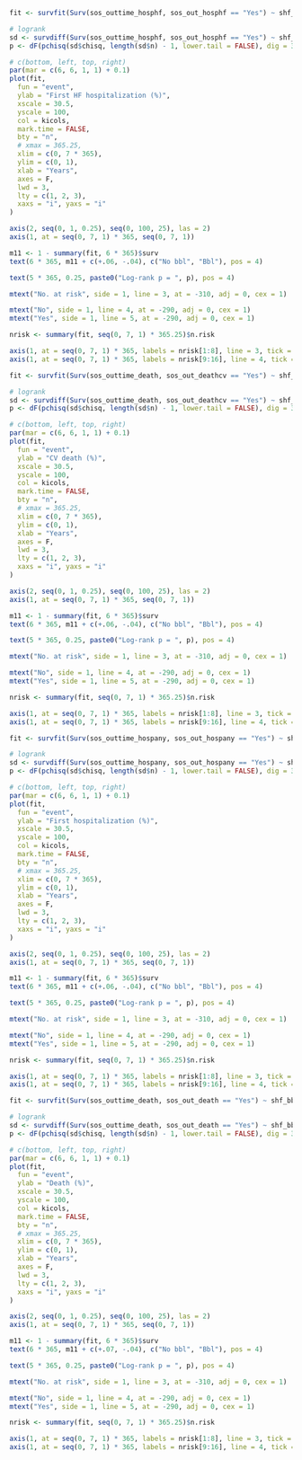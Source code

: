```r
fit <- survfit(Surv(sos_outtime_hosphf, sos_out_hosphf == "Yes") ~ shf_bbl, data = matchp)

# logrank
sd <- survdiff(Surv(sos_outtime_hosphf, sos_out_hosphf == "Yes") ~ shf_bbl, data = matchp)
p <- dF(pchisq(sd$chisq, length(sd$n) - 1, lower.tail = FALSE), dig = 3, p = TRUE)

# c(bottom, left, top, right)
par(mar = c(6, 6, 1, 1) + 0.1)
plot(fit,
  fun = "event",
  ylab = "First HF hospitalization (%)",
  xscale = 30.5,
  yscale = 100,
  col = kicols,
  mark.time = FALSE,
  bty = "n",
  # xmax = 365.25,
  xlim = c(0, 7 * 365),
  ylim = c(0, 1),
  xlab = "Years",
  axes = F,
  lwd = 3,
  lty = c(1, 2, 3),
  xaxs = "i", yaxs = "i"
)

axis(2, seq(0, 1, 0.25), seq(0, 100, 25), las = 2)
axis(1, at = seq(0, 7, 1) * 365, seq(0, 7, 1))

m11 <- 1 - summary(fit, 6 * 365)$surv
text(6 * 365, m11 + c(+.06, -.04), c("No bbl", "Bbl"), pos = 4)

text(5 * 365, 0.25, paste0("Log-rank p = ", p), pos = 4)

mtext("No. at risk", side = 1, line = 3, at = -310, adj = 0, cex = 1)

mtext("No", side = 1, line = 4, at = -290, adj = 0, cex = 1)
mtext("Yes", side = 1, line = 5, at = -290, adj = 0, cex = 1)

nrisk <- summary(fit, seq(0, 7, 1) * 365.25)$n.risk

axis(1, at = seq(0, 7, 1) * 365, labels = nrisk[1:8], line = 3, tick = FALSE, cex.axis = 1)
axis(1, at = seq(0, 7, 1) * 365, labels = nrisk[9:16], line = 4, tick = FALSE, cex.axis = 1)
```

```r
fit <- survfit(Surv(sos_outtime_death, sos_out_deathcv == "Yes") ~ shf_bbl, data = matchp)

# logrank
sd <- survdiff(Surv(sos_outtime_death, sos_out_deathcv == "Yes") ~ shf_bbl, data = matchp)
p <- dF(pchisq(sd$chisq, length(sd$n) - 1, lower.tail = FALSE), dig = 3, p = TRUE)

# c(bottom, left, top, right)
par(mar = c(6, 6, 1, 1) + 0.1)
plot(fit,
  fun = "event",
  ylab = "CV death (%)",
  xscale = 30.5,
  yscale = 100,
  col = kicols,
  mark.time = FALSE,
  bty = "n",
  # xmax = 365.25,
  xlim = c(0, 7 * 365),
  ylim = c(0, 1),
  xlab = "Years",
  axes = F,
  lwd = 3,
  lty = c(1, 2, 3),
  xaxs = "i", yaxs = "i"
)

axis(2, seq(0, 1, 0.25), seq(0, 100, 25), las = 2)
axis(1, at = seq(0, 7, 1) * 365, seq(0, 7, 1))

m11 <- 1 - summary(fit, 6 * 365)$surv
text(6 * 365, m11 + c(+.06, -.04), c("No bbl", "Bbl"), pos = 4)

text(5 * 365, 0.25, paste0("Log-rank p = ", p), pos = 4)

mtext("No. at risk", side = 1, line = 3, at = -310, adj = 0, cex = 1)

mtext("No", side = 1, line = 4, at = -290, adj = 0, cex = 1)
mtext("Yes", side = 1, line = 5, at = -290, adj = 0, cex = 1)

nrisk <- summary(fit, seq(0, 7, 1) * 365.25)$n.risk

axis(1, at = seq(0, 7, 1) * 365, labels = nrisk[1:8], line = 3, tick = FALSE, cex.axis = 1)
axis(1, at = seq(0, 7, 1) * 365, labels = nrisk[9:16], line = 4, tick = FALSE, cex.axis = 1)
```

```r
fit <- survfit(Surv(sos_outtime_hospany, sos_out_hospany == "Yes") ~ shf_bbl, data = matchp)

# logrank
sd <- survdiff(Surv(sos_outtime_hospany, sos_out_hospany == "Yes") ~ shf_bbl, data = matchp)
p <- dF(pchisq(sd$chisq, length(sd$n) - 1, lower.tail = FALSE), dig = 3, p = TRUE)

# c(bottom, left, top, right)
par(mar = c(6, 6, 1, 1) + 0.1)
plot(fit,
  fun = "event",
  ylab = "First hospitalization (%)",
  xscale = 30.5,
  yscale = 100,
  col = kicols,
  mark.time = FALSE,
  bty = "n",
  # xmax = 365.25,
  xlim = c(0, 7 * 365),
  ylim = c(0, 1),
  xlab = "Years",
  axes = F,
  lwd = 3,
  lty = c(1, 2, 3),
  xaxs = "i", yaxs = "i"
)

axis(2, seq(0, 1, 0.25), seq(0, 100, 25), las = 2)
axis(1, at = seq(0, 7, 1) * 365, seq(0, 7, 1))

m11 <- 1 - summary(fit, 6 * 365)$surv
text(6 * 365, m11 + c(+.06, -.04), c("No bbl", "Bbl"), pos = 4)

text(5 * 365, 0.25, paste0("Log-rank p = ", p), pos = 4)

mtext("No. at risk", side = 1, line = 3, at = -310, adj = 0, cex = 1)

mtext("No", side = 1, line = 4, at = -290, adj = 0, cex = 1)
mtext("Yes", side = 1, line = 5, at = -290, adj = 0, cex = 1)

nrisk <- summary(fit, seq(0, 7, 1) * 365.25)$n.risk

axis(1, at = seq(0, 7, 1) * 365, labels = nrisk[1:8], line = 3, tick = FALSE, cex.axis = 1)
axis(1, at = seq(0, 7, 1) * 365, labels = nrisk[9:16], line = 4, tick = FALSE, cex.axis = 1)
```

```r
fit <- survfit(Surv(sos_outtime_death, sos_out_death == "Yes") ~ shf_bbl, data = matchp)

# logrank
sd <- survdiff(Surv(sos_outtime_death, sos_out_death == "Yes") ~ shf_bbl, data = matchp)
p <- dF(pchisq(sd$chisq, length(sd$n) - 1, lower.tail = FALSE), dig = 3, p = TRUE)

# c(bottom, left, top, right)
par(mar = c(6, 6, 1, 1) + 0.1)
plot(fit,
  fun = "event",
  ylab = "Death (%)",
  xscale = 30.5,
  yscale = 100,
  col = kicols,
  mark.time = FALSE,
  bty = "n",
  # xmax = 365.25,
  xlim = c(0, 7 * 365),
  ylim = c(0, 1),
  xlab = "Years",
  axes = F,
  lwd = 3,
  lty = c(1, 2, 3),
  xaxs = "i", yaxs = "i"
)

axis(2, seq(0, 1, 0.25), seq(0, 100, 25), las = 2)
axis(1, at = seq(0, 7, 1) * 365, seq(0, 7, 1))

m11 <- 1 - summary(fit, 6 * 365)$surv
text(6 * 365, m11 + c(+.07, -.04), c("No bbl", "Bbl"), pos = 4)

text(5 * 365, 0.25, paste0("Log-rank p = ", p), pos = 4)

mtext("No. at risk", side = 1, line = 3, at = -310, adj = 0, cex = 1)

mtext("No", side = 1, line = 4, at = -290, adj = 0, cex = 1)
mtext("Yes", side = 1, line = 5, at = -290, adj = 0, cex = 1)

nrisk <- summary(fit, seq(0, 7, 1) * 365.25)$n.risk

axis(1, at = seq(0, 7, 1) * 365, labels = nrisk[1:8], line = 3, tick = FALSE, cex.axis = 1)
axis(1, at = seq(0, 7, 1) * 365, labels = nrisk[9:16], line = 4, tick = FALSE, cex.axis = 1)
```